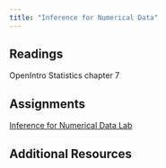 ```yaml
---
title: "Inference for Numerical Data"
---
```


## Readings

OpenIntro Statistics chapter 7

## Assignments

[Inference for Numerical Data Lab](/assignments/12_Inference_for_Numerical_Data.zip)

## Additional Resources
